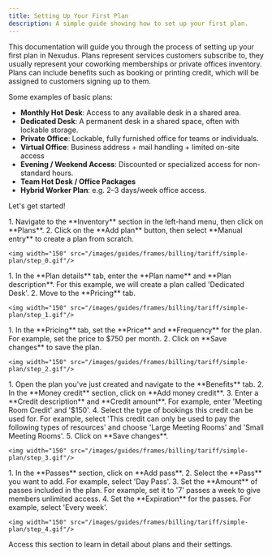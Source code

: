 ```yaml
---
title: Setting Up Your First Plan
description: A simple guide showing how to set up your first plan.
---
```


This documentation will guide you through the process of setting up your first plan in Nexudus. Plans represent services customers subscribe to, they usually represent your coworking memberships or private offices inventory. Plans can include benefits such as booking or printing credit, which will be assigned to customers signing up to them.

Some examples of basic plans:

*   **Monthly Hot Desk**: Access to any available desk in a shared area.
*   **Dedicated Desk**: A permanent desk in a shared space, often with lockable storage.
*   **Private Office**: Lockable, fully furnished office for teams or individuals.
*   **Virtual Office**: Business address + mail handling + limited on-site access
*   **Evening / Weekend Access**: Discounted or specialized access for non-standard hours.
*   **Team Hot Desk / Office Packages**
*   **Hybrid Worker Plan**: e.g. 2–3 days/week office access.

Let's get started!

<Steps>
 <Step title="Creating a New Plan">
    1. Navigate to the **Inventory** section in the left-hand menu, then click on **Plans**.
    2. Click on the **Add plan** button, then select **Manual entry** to create a plan from scratch.

    <img width="150" src="/images/guides/frames/billing/tariff/simple-plan/step_0.gif"/>
 </Step>
 <Step title="Configuring Plan Details">
    1. In the **Plan details** tab, enter the **Plan name** and **Plan description**. For this example, we will create a plan called &#x27;Dedicated Desk&#x27;.
    2. Move to the **Pricing** tab.

    <img width="150" src="/images/guides/frames/billing/tariff/simple-plan/step_1.gif"/>
 </Step>
 <Step title="Setting Up Pricing">
    1. In the **Pricing** tab, set the **Price** and **Frequency** for the plan. For example, set the price to $750 per month.
    2. Click on **Save changes** to save the plan.

    <img width="150" src="/images/guides/frames/billing/tariff/simple-plan/step_2.gif"/>
 </Step>
 <Step title="Adding Plan Benefits">
    1. Open the plan you&#x27;ve just created and navigate to the **Benefits** tab.
    2. In the **Money credit** section, click on **Add money credit**.
    3. Enter a **Credit description** and **Credit amount**. For example, enter &#x27;Meeting Room Credit&#x27; and &#x27;$150&#x27;.
    4. Select the type of bookings this credit can be used for. For example, select &#x27;This credit can only be used to pay the following types of resources&#x27; and choose &#x27;Large Meeting Rooms&#x27; and &#x27;Small Meeting Rooms&#x27;.
    5. Click on **Save changes**.

    <img width="150" src="/images/guides/frames/billing/tariff/simple-plan/step_3.gif"/>
 </Step>
 <Step title="Adding Passes">
    1. In the **Passes** section, click on **Add pass**.
    2. Select the **Pass** you want to add. For example, select &#x27;Day Pass&#x27;.
    3. Set the **Amount** of passes included in the plan. For example, set it to &#x27;7&#x27; passes a week to give members unlimited access.
    4. Set the **Expiration** for the passes. For example, select &#x27;Every week&#x27;.

    <img width="150" src="/images/guides/frames/billing/tariff/simple-plan/step_4.gif"/>
 </Step>
</Steps>
<Card horizontal title="Learn more about plans" icon="book" href="/reference/billing/tariff">
    Access this section to learn in detail about plans and their settings.
</Card>


